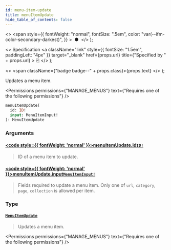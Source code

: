 ```yaml
---
id: menu-item-update
title: menuItemUpdate
hide_table_of_contents: false
---
```


  <>
    <span
      style={{
        fontWeight: "normal",
        fontSize: ".5em",
        color: "var(--ifm-color-secondary-darkest)",
      }}
    >
      &nbsp;●&nbsp;
    </span>
  </>
);

  <>
    Specification
    <a
      className="link"
      style={{ fontSize: "1.5em", paddingLeft: "4px" }}
      target="\_blank"
      href={props.url}
      title={"Specified by " + props.url}
    >
      ⎘
    </a>
  </>
);

  <>
    <span className={"badge badge--" + props.class}>{props.text}</span>
  </>
);

Updates a menu item.

<Permissions
  permissions={"MANAGE_MENUS"}
  text={"Requires one of the following permissions"}
/>

```graphql
menuItemUpdate(
  id: ID!
  input: MenuItemInput!
): MenuItemUpdate
```

### Arguments

#### [<code style={{ fontWeight: 'normal' }}>menuItemUpdate.<b>id</b></code>](#)<Bullet />[`ID!`](../../../api-reference/miscellaneous/scalars/id) <Badge class="secondary" text="non-null"/> <Badge class="secondary" text="scalar"/> <Badge class="secondary" text="miscellaneous"/>

> ID of a menu item to update.

#### [<code style={{ fontWeight: 'normal' }}>menuItemUpdate.<b>input</b></code>](#)<Bullet />[`MenuItemInput!`](../../../api-reference/miscellaneous/inputs/menu-item-input) <Badge class="secondary" text="non-null"/> <Badge class="secondary" text="input"/> <Badge class="secondary" text="miscellaneous"/>

> Fields required to update a menu item. Only one of `url`, `category`, `page`, `collection` is allowed per item.

### Type

#### [`MenuItemUpdate`](../../../api-reference/miscellaneous/objects/menu-item-update) <Badge class="secondary" text="object"/> <Badge class="secondary" text="miscellaneous"/>

> Updates a menu item.

<Permissions
  permissions={"MANAGE_MENUS"}
  text={"Requires one of the following permissions"}
/>

>

